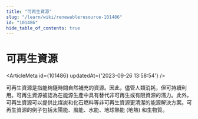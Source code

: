 ```yaml
---
title: "可再生資源"
slug: "/learn/wiki/renewableresource-101486"
id: "101486"
hide_table_of_contents: true
---
```



# 可再生資源

<ArticleMeta id={101486} updatedAt={'2023-09-26 13:58:54'} />
<div className='border-solid border-b border-t-0 my-4 border-[var(--ifm-color-gray-300)]' />

可再生資源是指能夠隨時間自然補充的資源。因此，儘管人類消耗，但可持續利用。可再生資源被認為在能源生產中具有替代非可再生或有限資源的潛力。此外，可再生資源可以提供比煤炭和化石燃料等非可再生資源更清潔的能源解決方案。可再生資源的例子包括太陽能、風能、水能、地球熱能 (地熱) 和生物質。
